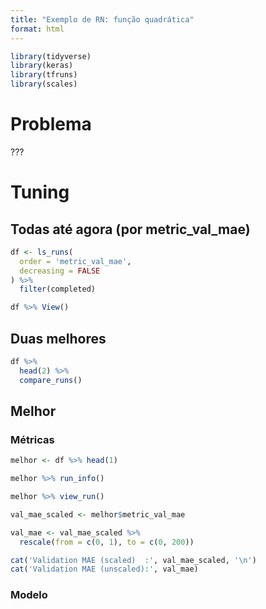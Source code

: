 ```yaml
---
title: "Exemplo de RN: função quadrática"
format: html
---
```


```r
library(tidyverse)
library(keras)
library(tfruns)
library(scales)
```



# Problema

???


# Tuning

## Todas até agora (por metric_val_mae)

```r
df <- ls_runs(
  order = 'metric_val_mae', 
  decreasing = FALSE
) %>% 
  filter(completed)
```

```r
df %>% View()
```


## Duas melhores

```r
df %>% 
  head(2) %>% 
  compare_runs()
```


## Melhor

### Métricas

```r
melhor <- df %>% head(1)
```

```r
melhor %>% run_info()
```

```r
melhor %>% view_run()
```

```r
val_mae_scaled <- melhor$metric_val_mae

val_mae <- val_mae_scaled %>% 
  rescale(from = c(0, 1), to = c(0, 200))

cat('Validation MAE (scaled)  :', val_mae_scaled, '\n')
cat('Validation MAE (unscaled):', val_mae)
```


### Modelo

